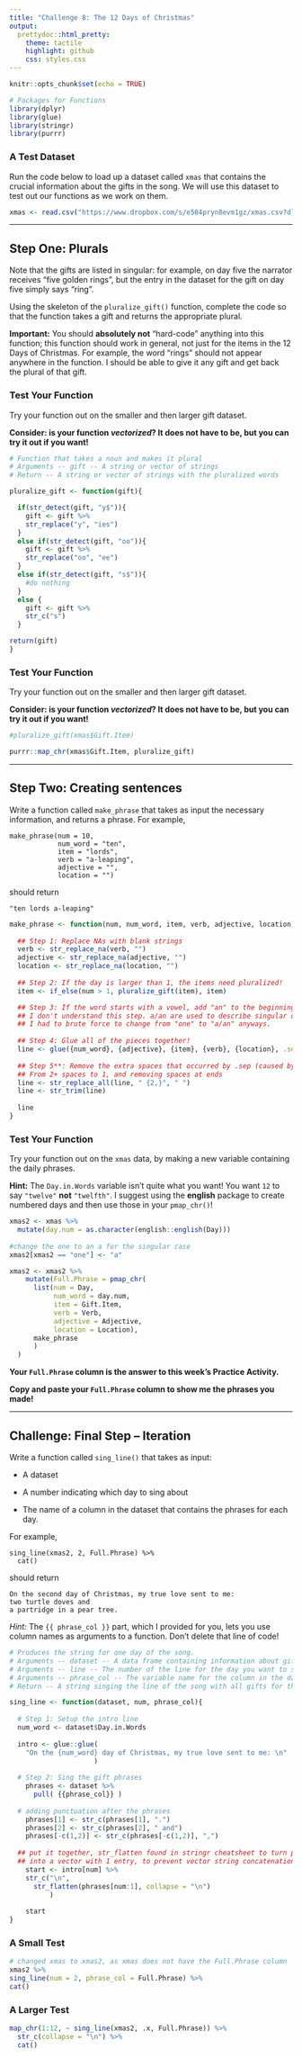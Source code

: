 ---
title: "Challenge 8: The 12 Days of Christmas"
output:
  prettydoc::html_pretty:
    theme: tactile
    highlight: github
    css: styles.css
---

```{r setup, include=FALSE}
knitr::opts_chunk$set(echo = TRUE)

# Packages for Functions
library(dplyr)
library(glue)
library(stringr)
library(purrr)
```


### A Test Dataset

Run the code below to load up a dataset called `xmas` that contains the crucial 
information about the gifts in the song. We will use this dataset to test out
our functions as we work on them.

```{r}
xmas <- read.csv("https://www.dropbox.com/s/e584pryn8evm1gz/xmas.csv?dl=1")
```

---

## Step One:  Plurals

Note that the gifts are listed in singular: for example, on day five the
narrator receives "five golden rings", but the entry in the dataset for the gift
on day five simply says "ring".  

Using the skeleton of the `pluralize_gift()` function, complete the code so that 
the function takes a gift and returns the appropriate plural. 

**Important:**  You should **absolutely not** "hard-code" anything into this 
function; this function should work in general, not just for the items in the 12 
Days of Christmas.  For example, the word "rings" should not appear anywhere in 
the function.  I should be able to give it any gift and get back the plural of 
that gift.

### Test Your Function

Try your function out on the smaller and then larger gift dataset.  

**Consider: is your function _vectorized_?  It does not have to be, but you can
try it out if you want!**

```{r}
# Function that takes a noun and makes it plural
# Arguments -- gift -- A string or vector of strings
# Return -- A string or vector of strings with the pluralized words

pluralize_gift <- function(gift){

  if(str_detect(gift, "y$")){
    gift <- gift %>%
    str_replace("y", "ies")
  } 
  else if(str_detect(gift, "oo")){
    gift <- gift %>%
    str_replace("oo", "ee")
  }
  else if(str_detect(gift, "s$")){
    #do nothing  
  }
  else {
    gift <- gift %>%  
    str_c("s")
  }

return(gift)
}
```

### Test Your Function

Try your function out on the smaller and then larger gift dataset.  

**Consider: is your function _vectorized_?  It does not have to be, but you can
try it out if you want!**

```{r}

#pluralize_gift(xmas$Gift.Item)

purrr::map_chr(xmas$Gift.Item, pluralize_gift)

```

---


## Step Two: Creating sentences

Write a function called `make_phrase` that takes as input the necessary information, 
and returns a phrase.  For example, 

```
make_phrase(num = 10, 
            num_word = "ten", 
            item = "lords", 
            verb = "a-leaping", 
            adjective = "", 
            location = "")
```

should return

```
"ten lords a-leaping"
```

```{r}
make_phrase <- function(num, num_word, item, verb, adjective, location) {
  
  ## Step 1: Replace NAs with blank strings
  verb <- str_replace_na(verb, "")
  adjective <- str_replace_na(adjective, "")
  location <- str_replace_na(location, "")
  
  ## Step 2: If the day is larger than 1, the items need pluralized! 
  item <- if_else(num > 1, pluralize_gift(item), item)

  ## Step 3: If the word starts with a vowel, add "an" to the beginning
  ## I don't understand this step. a/an are used to describe singular objects, which 
  ## I had to brute force to change from "one" to "a/an" anyways.
  
  ## Step 4: Glue all of the pieces together! 
  line <- glue({num_word}, {adjective}, {item}, {verb}, {location}, .sep = " ")
  
  ## Step 5**: Remove the extra spaces that occurred by .sep (caused by NAs)
  ## From 2+ spaces to 1, and removing spaces at ends
  line <- str_replace_all(line, " {2,}", " ")
  line <- str_trim(line)
  
  line
}
```


### Test Your Function

Try your function out on the `xmas` data, by making a new variable containing 
the daily phrases.

**Hint:** The `Day.in.Words` variable isn't quite what you want! You want `12`
to say `"twelve"` **not** `"twelfth"`. I suggest using the **english** package
to create numbered days and then use those in your `pmap_chr()`!


```{r}
xmas2 <- xmas %>%
  mutate(day.num = as.character(english::english(Day)))
 
#change the one to an a for the singular case        
xmas2[xmas2 == "one"] <- "a" 

xmas2 <- xmas2 %>%
    mutate(Full.Phrase = pmap_chr(
      list(num = Day,
           num_word = day.num,
           item = Gift.Item,
           verb = Verb,
           adjective = Adjective,
           location = Location),
      make_phrase
      )
  )
```


**Your `Full.Phrase` column is the answer to this week's Practice Activity.**

**Copy and paste your `Full.Phrase` column to show me the phrases you made!**

---

## Challenge: Final Step -- Iteration

Write a function called `sing_line()` that takes as input:

* A dataset

* A number indicating which day to sing about

* The name of a column in the dataset that contains the phrases for each day.

For example,

```
sing_line(xmas2, 2, Full.Phrase) %>%
  cat()
```

should return

```
On the second day of Christmas, my true love sent to me:
two turtle doves and
a partridge in a pear tree.
```

*Hint:*  The `{{ phrase_col }}` part, which I provided for you, lets you use 
column names as arguments to a function.  Don't delete that line of code!

```{r}
# Produces the string for one day of the song.
# Arguments -- dataset -- A data frame containing information about gifts
# Arguments -- line -- The number of the line for the day you want to sing about
# Arguments -- phrase_col -- The variable name for the column in the dataset that contains the gift phrases
# Return -- A string singing the line of the song with all gifts for the given day.

sing_line <- function(dataset, num, phrase_col){
  
  # Step 1: Setup the intro line
  num_word <- dataset$Day.in.Words
  
  intro <- glue::glue(
    "On the {num_word} day of Christmas, my true love sent to me: \n"
                     )
  
  # Step 2: Sing the gift phrases
    phrases <- dataset %>% 
      pull( {{phrase_col}} )
    
  # adding punctuation after the phrases
    phrases[1] <- str_c(phrases[1], ".")
    phrases[2] <- str_c(phrases[2], " and")
    phrases[-c(1,2)] <- str_c(phrases[-c(1,2)], ",")
    
  ## put it together, str_flatten found in stringr cheatsheet to turn phrases[.] 
  ## into a vector with 1 entry, to prevent vector string concatenation 
    start <- intro[num] %>%
    str_c("\n",
      str_flatten(phrases[num:1], collapse = "\n")
          )
    
    start
}

```

### A Small Test

```{r}
# changed xmas to xmas2, as xmas does not have the Full.Phrase column
xmas2 %>% 
sing_line(num = 2, phrase_col = Full.Phrase) %>%
cat()

```

### A Larger Test

```{r}
map_chr(1:12, ~ sing_line(xmas2, .x, Full.Phrase)) %>%
  str_c(collapse = "\n") %>%
  cat()

```

